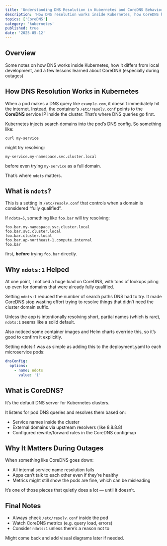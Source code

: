 ```yaml
---
title: 'Understanding DNS Resolution in Kubernetes and CoreDNS Behavior'
description: 'How DNS resolution works inside Kubernetes, how CoreDNS handles it, and why setting ndots:1 made a big difference during high load.'
topics: ['CoreDNS']
category: 'kubernetes'
published: true
date: '2025-05-12'
---
```


## Overview

Some notes on how DNS works inside Kubernetes, how it differs from local development, and a few lessons learned about CoreDNS (especially during outages)

## How DNS Resolution Works in Kubernetes

When a pod makes a DNS query like `example.com`, it doesn’t immediately hit the internet. Instead, the container’s `/etc/resolv.conf` points to the **CoreDNS** service IP inside the cluster. That’s where DNS queries go first.

Kubernetes injects search domains into the pod’s DNS config. So something like:

```
curl my-service
```

might try resolving:

```
my-service.my-namespace.svc.cluster.local
```

before even trying `my-service` as a full domain.

That’s where `ndots` matters.

## What is `ndots`?

This is a setting in `/etc/resolv.conf` that controls when a domain is considered “fully qualified”.

If `ndots=5`, something like `foo.bar` will try resolving:

```
foo.bar.my-namespace.svc.cluster.local
foo.bar.svc.cluster.local
foo.bar.cluster.local
foo.bar.ap-northeast-1.compute.internal
foo.bar
```

first, **before** trying `foo.bar` directly.

## Why `ndots:1` Helped

At one point, I noticed a huge load on CoreDNS, with tons of lookups piling up even for domains that were already fully qualified.

Setting `ndots:1` reduced the number of search paths DNS had to try. It made CoreDNS stop wasting effort trying to resolve things that didn’t need the cluster domain suffix.

Unless the app is intentionally resolving short, partial names (which is rare), `ndots:1` seems like a solid default.

Also noticed some container images and Helm charts override this, so it’s good to confirm it explicitly.

Setting ndots:1 was as simple as adding this to the deployment.yaml to each microservice pods:

```yaml
dnsConfig:
  options:
    - name: ndots
      value: '1'
```

## What is CoreDNS?

It’s the default DNS server for Kubernetes clusters.

It listens for pod DNS queries and resolves them based on:

- Service names inside the cluster
- External domains via upstream resolvers (like 8.8.8.8)
- Configured rewrite/forward rules in the CoreDNS configmap

## Why It Matters During Outages

When something like CoreDNS goes down:

- All internal service name resolution fails
- Apps can’t talk to each other even if they’re healthy
- Metrics might still show the pods are fine, which can be misleading

It’s one of those pieces that quietly does a lot — until it doesn’t.

## Final Notes

- Always check `/etc/resolv.conf` inside the pod
- Watch CoreDNS metrics (e.g. query load, errors)
- Consider `ndots:1` unless there’s a reason not to

Might come back and add visual diagrams later if needed.
